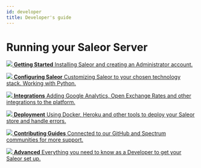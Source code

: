 ```yaml
---
id: developer
title: Developer's guide
---
```



# Running your Saleor Server

<CardGrid home>

[![](/assets/icons/before-start.svg) **Getting Started** Installing Saleor and creating an Administrator account.](getting-started/intro.mdx)

[![](/assets/icons/configure.svg) **Configuring Saleor** Customizing Saleor to your chosen technology stack. Working with Python.](customization/intro.mdx)

[![](/assets/icons/integrations.svg) **Integrations** Adding Google Analytics, Open Exchange Rates and other integrations to the platform.](integrations/intro.mdx)

[![](/assets/icons/deployment.svg) **Deployment** Using Docker, Heroku and other tools to deploy your Saleor store and handle errors.](deployment/intro.mdx)

[![](/assets/icons/contribute.svg) **Contributing Guides** Connected to our GitHub and Spectrum communities for more support.](contributing/intro.mdx)

[![](/assets/icons/advanced.svg) **Advanced** Everything you need to know as a Developer to get  your Saleor set up.](advanced/intro.mdx)

</CardGrid>

